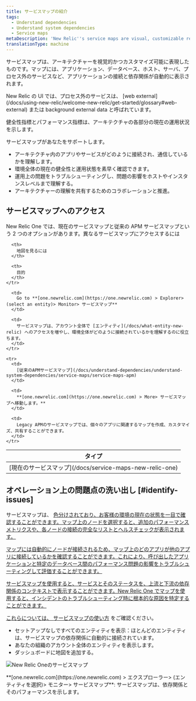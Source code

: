 ```yaml
---
title: サービスマップの紹介
tags:
  - Understand dependencies
  - Understand system dependencies
  - Service maps
metaDescription: 'New Relic''s service maps are visual, customizable representations of your application architecture.'
translationType: machine
---
```



サービスマップは、アーキテクチャーを視覚的かつカスタマイズ可能に表現したものです。マップには、アプリケーション、データベース、ホスト、サーバ、プロセス外のサービスなど、アプリケーションの接続と依存関係が自動的に表示されます。

<Callout variant="tip">
  New Relic の UI では、プロセス外のサービスは、 [web external](/docs/using-new-relic/welcome-new-relic/get-started/glossary#web-external) または background external data と呼ばれています。
</Callout>

健全性指標とパフォーマンス指標は、アーキテクチャの各部分の現在の運用状況を示します。

サービスマップがあなたをサポートします。

* アーキテクチャ内のアプリやサービスがどのように接続され、通信しているかを理解します。
* 環境全体の現在の健全性と運用状態を素早く確認できます。
* 運用上の問題をトラブルシューティングし、問題の影響をホストやインスタンスレベルまで理解する。
* アーキテクチャーの理解を共有するためのコラボレーションと推進。

## サービスマップへのアクセス

New Relic One では、現在のサービスマップと従来の APM サービスマップという 2 つのオプションがあります。異なるサービスマップにアクセスするには

<table>
  <thead>
    <tr>
      <th style={{ width: "150px" }}>
        タイプ
      </th>

      <th>
        地図を見るには
      </th>

      <th>
        目的
      </th>
    </tr>
  </thead>

  <tbody>
    <tr>
      <td>
        [現在のサービスマップ](/docs/service-maps-new-relic-one)
      </td>

      <td>
        Go to **[one.newrelic.com](https://one.newrelic.com) > Explorer> (select an entity)> Monitor> サービスマップ**
      </td>

      <td>
        サービスマップは、アカウント全体で [エンティティ](/docs/what-entity-new-relic) へのアクセスを増やし、環境全体がどのように接続されているかを理解するのに役立ちます。
      </td>
    </tr>

    <tr>
      <td>
        [従来のAPMサービスマップ](/docs/understand-dependencies/understand-system-dependencies/service-maps/service-maps-apm)
      </td>

      <td>
        **[one.newrelic.com](https://one.newrelic.com) > More> サービスマップへ移動します。**
      </td>

      <td>
        Legacy APMのサービスマップでは、個々のアプリに関連するマップを作成、カスタマイズ、共有することができます。
      </td>
    </tr>
  </tbody>
</table>

## オペレーション上の問題点の洗い出し [#identify-issues]

サービスマップは、 [色分けされており、お客様の環境の現在の状態を一目で確認することができます。マップ上のノードを選択すると、追加のパフォーマンスメトリクスや、各ノードの接続の完全なリストとヘルスチェックが表示されます。](/docs/understand-dependencies/understand-system-dependencies/service-maps/service-maps-new-relic-one#alerts)

[マップには自動的にノードが接続されるため、マップ上のどのアプリが他のアプリに接続しているかを確認することができます。これにより、呼び出したアプリケーションと特定のデータベース間のパフォーマンス問題の影響をトラブルシューティングして評価することができます。](/docs/understand-dependencies/understand-system-dependencies/service-maps/service-maps-new-relic-one#alerts)

[サービスマップを使用すると、サービスとそのステータスを、上流と下流の依存関係のコンテキストで表示することができます。New Relic One でマップを使用すると、インシデントのトラブルシューティング時に根本的な原因を特定することができます。](/docs/understand-dependencies/understand-system-dependencies/service-maps/service-maps-new-relic-one#alerts)

[これらについては、 ](/docs/understand-dependencies/understand-system-dependencies/service-maps/service-maps-new-relic-one#alerts)[サービスマップの使い方](/docs/understand-dependencies/understand-system-dependencies/service-maps/service-maps-new-relic-one) をご確認ください。

* セットアップなしですべてのエンティティを表示：ほとんどのエンティティは、サービスマップの依存関係に自動的に接続されています。
* あなたの組織のアカウント全体のエンティティを表示します。
* ダッシュボードに地図を追加する。

<img
  title="NR1_service_maps.png"
  alt="New Relic Oneのサービスマップ"
  src={nr1ServiceMaps}
/>

<figcaption>
  **[one.newrelic.com](https://one.newrelic.com) > エクスプローラー> (エンティティを選択)> モニター> サービスマップ**: サービスマップは、依存関係とそのパフォーマンスを示します。
</figcaption>
